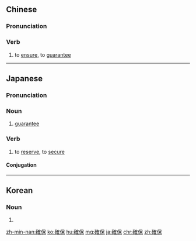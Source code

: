 {{also|确保}}
==Chinese==
{{zh-forms|s=确保}}

===Pronunciation===
{{zh-pron
|m=quèbǎo
|c=kok3 bou2
|h=pfs=khok-pó
|mn=khak-pó
|cat=v
}}

===Verb===
{{zh-verb}}

# to [[ensure]], to [[guarantee]]

----

==Japanese==
{{ja-kanjitab|かく|ほ|yomi=o}}

===Pronunciation===
{{ja-pron|かくほ|y=o}}

===Noun===
{{ja-noun|かくほ}}

# [[guarantee]]

===Verb===
{{ja-verb-suru|tr=trans|かくほ}}

# to [[reserve]], to [[secure]]
#: {{ja-usex|情報セキュリティを確保する|じょうほう セキュリティ を かくほ する|ensure information security}}

====Conjugation====
{{ja-suru|かくほ}}

----

==Korean==
{{ko-hanjatab}}

===Noun===
{{ko-noun|hj|hangeul=확보}}

# {{hanja form of|확보|[[guarantee]]}}

[[zh-min-nan:確保]]
[[ko:確保]]
[[hu:確保]]
[[mg:確保]]
[[ja:確保]]
[[chr:確保]]
[[zh:確保]]